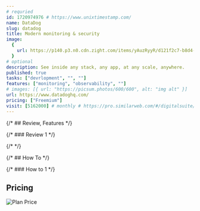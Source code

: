 ```yaml
---
# requried
id: 1720974976 # https://www.unixtimestamp.com/
name: DataDog
slug: datadog
title: Modern monitoring & security
image:
  {
    url: https://p140.p3.n0.cdn.zight.com/items/yAuzRyyR/d121f2c7-b8d4-4309-a807-8fbb108fb31a.jpg,
  }
# optional
description: See inside any stack, any app, at any scale, anywhere.
published: true
tasks: ["devrlopment", "", ""]
features: ["monitoring", "observability", ""]
# images: [{ url: "https://picsum.photos/600/600", alt: "img alt" }]
url: https://www.datadoghq.com/
pricing: ["Freemium"]
visit: [5162000] # monthly # https://pro.similarweb.com/#/digitalsuite/websiteanalysis/home
---
```


{/* ## Review, Features */}

{/* ### Review 1 */}

{/* <DetailYoutube videoId="" startTime={0} /> */}

{/* ## How To */}

{/* ### How to 1 */}

## Pricing

<Img
  src="https://p140.p3.n0.cdn.zight.com/items/Kouk5J7r/626e4f97-171f-4ab6-8458-c36c79421845.jpg"
  alt="Plan Price"
/>
